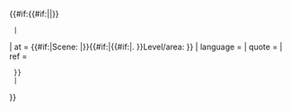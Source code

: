 <includeonly>{{#if:{{#if:{{{developer|}}}|{{{title|}}}|{{{developer|}}}}}
  |{{Cite book
| title = {{{title|}}}
| trans-title = {{{trans-title|}}}
| author = {{{developer|}}}
| author2 = {{{developer2|}}}
| author3 = {{{developer3|}}}
| author4 = {{{developer4|}}}
| author5 = {{{developer5|}}}
| publisher = {{{publisher|}}}
| date = {{{date|}}}
| medium = {{{platform|}}}
| edition = {{#if:{{{version|}}}|{{{version|}}}}}
| at = {{#if:{{{scene|}}}|Scene: {{{scene|}}}|}}{{#if:{{{level|}}}|{{#if:{{{scene|}}}|.&#32;}}Level/area: {{{level|}}}}}
| language = {{{language|}}}
| quote = {{{quote|}}}
| ref = {{{ref|}}}
  }}
  |{{Citation error|{{tl|Cite video game}} requires '''title''' and '''developer''' parameters}}
}}</includeonly><noinclude>
{{Documentation}}
</noinclude>